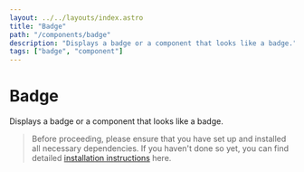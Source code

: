 ```yaml
---
layout: ../../layouts/index.astro
title: "Badge"
path: "/components/badge"
description: "Displays a badge or a component that looks like a badge."
tags: ["badge", "component"]
---
```


# Badge

Displays a badge or a component that looks like a badge.

> Before proceeding, please ensure that you have set up and installed all necessary dependencies.
> If you haven't done so yet, you can find detailed [installation instructions](/installation) here.


<ComponentPreview name="badge" client:idle />
